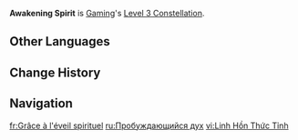 {{Constellation Infobox
|image         = Constellation Awakening Spirit.png
|character     = Gaming
|level         = 3
|description   = Increases the Level of [[Bestial Ascent]] by 3.<br>Maximum upgrade level is 15.
|scale_att1    = 
|scale_att2    = 
|utility1      = Talent Level Increase
|utility2      = Elemental Skill Level Increase
}}
'''Awakening Spirit''' is [[Gaming]]'s [[Level 3 Constellation]].
<!--
==Gameplay Notes==
--><!--
==Preview==
{Preview
|file = Awakening Spirit Preview
}
-->
==Other Languages==
{{Other Languages
|en      = Awakening Spirit
|zhs     = 醒灵擂震
|zhs_rm  = Xǐnglíng Léizhèn
|zht     = 醒靈擂震
|zht_rm  = Xǐnglíng Léizhèn
|zh_tl   = 
|ja      = 醒霊叩震
|ja_rm   = Seirei Koushin{{Assumed}}
|ja_tl   = 
|ko      = 무대 울리기
|ko_rm   = 
|ko_tl   = 
|es      = Despertar espiritual
|es_tl   = Spiritual Awakening
|fr      = Grâce à l'éveil spirituel
|fr_tl   = Thanks to the Spiritual Awakening
|ru      = Пробуждающийся дух
|ru_tl   = Awakening Spirit
|th      = Awakening Spirit
|vi      = Linh Hồn Thức Tỉnh
|vi_tl   = 
|de      = Erweckung des Willens
|de_tl   = Awakening of the Will
|id      = Awakening Spirit
|pt      = Espírito Desperto
|pt_tl   = 
|tr      = İradenin Uyanışı
|tr_tl   = 
|it      = Risveglio spiritico
|it_tl   = Spiritualistic Awakening
}}

==Change History==
{{Change History|4.4}}

==Navigation==
{{Talent Navbox|Gaming}}

[[fr:Grâce à l'éveil spirituel]]
[[ru:Пробуждающийся дух]]
[[vi:Linh Hồn Thức Tỉnh]]